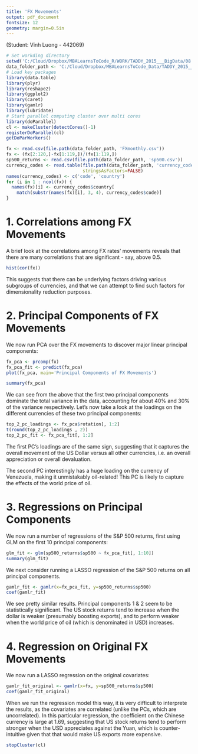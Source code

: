 ---
title: 'FX Movements'
output: pdf_document
fontsize: 12
geometry: margin=0.5in
---
(Student: Vinh Luong - 442069)


``` {r echo=FALSE, message=FALSE, warning=FALSE, results='hide'}
# Set workding directory
setwd('C:/Cloud/Dropbox/MBALearnsToCode_R/WORK/TADDY_2015___BigData/08. FX')
data_folder_path <- 'C:/Cloud/Dropbox/MBALearnsToCode_Data/TADDY_2015___BigData/08. FX'
# Load key packages
library(data.table)
library(plyr)
library(reshape2)
library(ggplot2)
library(caret)
library(gamlr)
library(lubridate)
# Start parallel computing cluster over multi cores
library(doParallel)
cl <- makeCluster(detectCores()-1)
registerDoParallel(cl)
getDoParWorkers()
```


```{r echo=FALSE}
fx <- read.csv(file.path(data_folder_path, 'FXmonthly.csv'))
fx <- (fx[2:120,]-fx[1:119,])/(fx[1:119,])
sp500_returns <- read.csv(file.path(data_folder_path, 'sp500.csv'))
currency_codes <- read.table(file.path(data_folder_path, 'currency_codes.txt'),
                             stringsAsFactors=FALSE)
names(currency_codes) <- c('code', 'country')
for (i in 1 : ncol(fx)) {
  names(fx)[i] <- currency_codes$country[
    match(substr(names(fx)[i], 3, 4), currency_codes$code)]
}
```


# 1. Correlations among FX Movements

A brief look at the correlations among FX rates' movements reveals that there are many correlations that are significant - say, above 0.5.

```{r echo=FALSE}
hist(cor(fx))
```

This suggests that there can be underlying factors driving various subgroups of currencies, and that we can attempt to find such factors for dimensionality reduction purposes.


# 2. Principal Components of FX Movements

We now run PCA over the FX movements to discover major linear principal components:

```{r echo=FALSE}
fx_pca <- prcomp(fx)
fx_pca_fit <- predict(fx_pca)
plot(fx_pca, main='Principal Components of FX Movements')

summary(fx_pca)
```

We can see from the above that the first two principal components dominate the total variance in the data, accounting for about 40% and 30% of the variance respectively. Let's now take a look at the loadings on the different currencies of these two principal components:

```{r echo=FALSE}
top_2_pc_loadings <- fx_pca$rotation[, 1:2]
t(round(top_2_pc_loadings , 2))
top_2_pc_fit <- fx_pca_fit[, 1:2]
```

The first PC's loadings are of the same sign, suggesting that it captures the overall movement of the US Dollar versus all other currencies, i.e. an overall appreciation or overall devaluation.

The second PC interestingly has a huge loading on the currency of Venezuela, making it unmistakably oil-related! This PC is likely to capture the effects of the world price of oil.


# 3. Regressions on Principal Components

We now run a number of regressions of the S&P 500 returns, first using GLM on the first 10 principal components:

```{r echo=FALSE}
glm_fit <- glm(sp500_returns$sp500 ~ fx_pca_fit[, 1:10])
summary(glm_fit)

```

We next consider running a LASSO regression of the S&P 500 returns on all principal components.
```{r echo=FALSE}
gamlr_fit <- gamlr(x=fx_pca_fit, y=sp500_returns$sp500)
coef(gamlr_fit)
```

We see pretty similar results. Principal components 1 & 2 seem to be statistically significant. The US stock returns tend to increase when the dollar is weaker (presumably boosting exports), and to perform weaker when the world price of oil (which is denominated in USD) increases.


# 4. Regression on Original FX Movements

We now run a LASSO regression on the original covariates:

```{r echo=FALSE}
gamlr_fit_original <- gamlr(x=fx, y=sp500_returns$sp500)
coef(gamlr_fit_original)
```

When we run the regression model this way, it is very difficult to interprete the results, as the covariates are correlated (unlike the PCs, which are uncorrelated). In this particular regression, the coefficient on the Chinese currency is large at 1.69, suggesting that US stock returns tend to perform stronger when the USD appreciates against the Yuan, which is counter-intuitive given that that would make US exports more expensive.

```{r echo=FALSE}
stopCluster(cl)
```